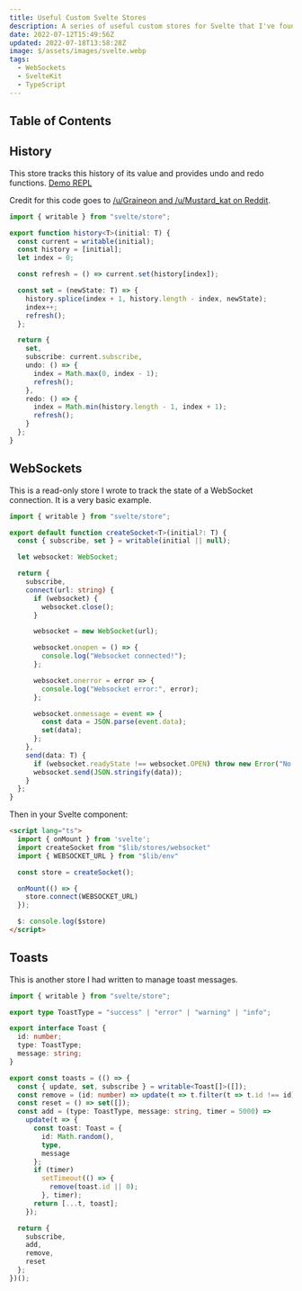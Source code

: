 ---
title: Useful Custom Svelte Stores
description: A series of useful custom stores for Svelte that I've found online. Credit given to original authors.
date: 2022-07-12T15:49:56Z
updated: 2022-07-18T13:58:28Z
image: $/assets/images/svelte.webp
tags:
  - WebSockets
  - SvelteKit
  - TypeScript
---

## Table of Contents

## History

This store tracks this history of its value and provides undo and redo functions. [Demo REPL](https://svelte.dev/repl/c43afaefbd1c4bfe86a1d9868acdb00a?version=3.49.0)

Credit for this code goes to [/u/Graineon and /u/Mustard_kat on Reddit](https://www.reddit.com/r/sveltejs/comments/vx86oo/comment/ifupe23/?utm_source=reddit&utm_medium=web2x&context=3).

```typescript
import { writable } from "svelte/store";

export function history<T>(initial: T) {
  const current = writable(initial);
  const history = [initial];
  let index = 0;

  const refresh = () => current.set(history[index]);

  const set = (newState: T) => {
    history.splice(index + 1, history.length - index, newState);
    index++;
    refresh();
  };

  return {
    set,
    subscribe: current.subscribe,
    undo: () => {
      index = Math.max(0, index - 1);
      refresh();
    },
    redo: () => {
      index = Math.min(history.length - 1, index + 1);
      refresh();
    }
  };
}
```

## WebSockets

This is a read-only store I wrote to track the state of a WebSocket connection. It is a very basic example.

```typescript
import { writable } from "svelte/store";

export default function createSocket<T>(initial?: T) {
  const { subscribe, set } = writable(initial || null);

  let websocket: WebSocket;

  return {
    subscribe,
    connect(url: string) {
      if (websocket) {
        websocket.close();
      }

      websocket = new WebSocket(url);

      websocket.onopen = () => {
        console.log("Websocket connected!");
      };

      websocket.onerror = error => {
        console.log("Websocket error:", error);
      };

      websocket.onmessage = event => {
        const data = JSON.parse(event.data);
        set(data);
      };
    },
    send(data: T) {
      if (websocket.readyState !== websocket.OPEN) throw new Error("No websocket connection");
      websocket.send(JSON.stringify(data));
    }
  };
}
```

Then in your Svelte component:

```html
<script lang="ts">
  import { onMount } from 'svelte';
  import createSocket from "$lib/stores/websocket"
  import { WEBSOCKET_URL } from "$lib/env"

  const store = createSocket();

  onMount(() => {
    store.connect(WEBSOCKET_URL)
  });

  $: console.log($store)
</script>
```

## Toasts

This is another store I had written to manage toast messages.

```typescript
import { writable } from "svelte/store";

export type ToastType = "success" | "error" | "warning" | "info";

export interface Toast {
  id: number;
  type: ToastType;
  message: string;
}

export const toasts = (() => {
  const { update, set, subscribe } = writable<Toast[]>([]);
  const remove = (id: number) => update(t => t.filter(t => t.id !== id));
  const reset = () => set([]);
  const add = (type: ToastType, message: string, timer = 5000) =>
    update(t => {
      const toast: Toast = {
        id: Math.random(),
        type,
        message
      };
      if (timer)
        setTimeout(() => {
          remove(toast.id || 0);
        }, timer);
      return [...t, toast];
    });

  return {
    subscribe,
    add,
    remove,
    reset
  };
})();
```